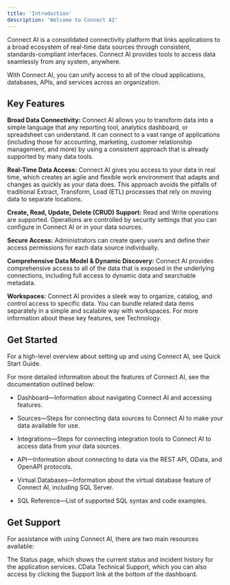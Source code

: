 ```yaml
---
title: 'Introduction'
description: 'Welcome to Connect AI'
---
```


Connect AI is a consolidated connectivity platform that links applications to a broad ecosystem of real-time data sources through consistent, standards-compliant interfaces. Connect AI provides tools to access data seamlessly from any system, anywhere.

With Connect AI, you can unify access to all of the cloud applications, databases, APIs, and services across an organization.

## Key Features

**Broad Data Connectivity:** Connect AI allows you to transform data into a simple language that any reporting tool, analytics dashboard, or spreadsheet can understand. It can connect to a vast range of applications (including those for accounting, marketing, customer relationship management, and more) by using a consistent approach that is already supported by many data tools.

**Real-Time Data Access:** Connect AI gives you access to your data in real time, which creates an agile and flexible work environment that adapts and changes as quickly as your data does. This approach avoids the pitfalls of traditional Extract, Transform, Load (ETL) processes that rely on moving data to separate locations.

**Create, Read, Update, Delete (CRUD) Support:** Read and Write operations are supported. Operations are controlled by security settings that you can configure in Connect AI or in your data sources.

**Secure Access:** Administrators can create query users and define their access permissions for each data source individually.

**Comprehensive Data Model & Dynamic Discovery:** Connect AI provides comprehensive access to all of the data that is exposed in the underlying connections, including full access to dynamic data and searchable metadata.

**Workspaces:** Connect AI provides a sleek way to organize, catalog, and control access to specific data. You can bundle related data items separately in a simple and scalable way with workspaces.
For more information about these key features, see Technology.

## Get Started
For a high-level overview about setting up and using Connect AI, see Quick Start Guide.

For more detailed information about the features of Connect AI, see the documentation outlined below:

- Dashboard—Information about navigating Connect AI and accessing features.

- Sources—Steps for connecting data sources to Connect AI to make your data available for use.

- Integrations—Steps for connecting integration tools to Connect AI to access data from your data sources.

- API—Information about connecting to data via the REST API, OData, and OpenAPI protocols.

- Virtual Databases—Information about the virtual database feature of Connect AI, including SQL Server.

- SQL Reference—List of supported SQL syntax and code examples.

## Get Support
For assistance with using Connect AI, there are two main resources available:

The Status page, which shows the current status and incident history for the application services.
CData Technical Support, which you can also access by clicking the Support link at the bottom of the dashboard.